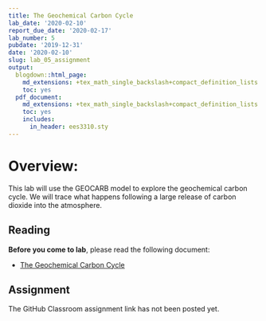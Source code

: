 ```yaml
---
title: The Geochemical Carbon Cycle
lab_date: '2020-02-10'
report_due_date: '2020-02-17'
lab_number: 5
pubdate: '2019-12-31'
date: '2020-02-10'
slug: lab_05_assignment
output:
  blogdown::html_page:
    md_extensions: +tex_math_single_backslash+compact_definition_lists
    toc: yes
  pdf_document:
    md_extensions: +tex_math_single_backslash+compact_definition_lists
    toc: yes
    includes:
      in_header: ees3310.sty
---
```

# Overview:

This lab will use the GEOCARB model to explore the geochemical carbon cycle. We will trace what happens following a large release of carbon dioxide into the atmosphere.

## Reading

**Before you come to lab**, please read the following document:

* [The Geochemical Carbon Cycle](/lab_docs/lab_05_instructions){target="_blank"}

## Assignment

The GitHub Classroom assignment link has not been posted yet.
